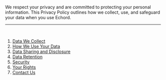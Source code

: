 We respect your privacy and are committed to protecting your personal information. This Privacy Policy outlines how we collect, use, and safeguard your data when you use Echord.

---

<br />

1. [Data We Collect](#data-we-collect)
2. [How We Use Your Data](#how-we-use-your-data)
3. [Data Sharing and Disclosure](#data-sharing-and-disclosure)
4. [Data Retention](#data-retention)
5. [Security](#security)
6. [Your Rights](#your-rights)
7. [Contact Us](#contact-us)
